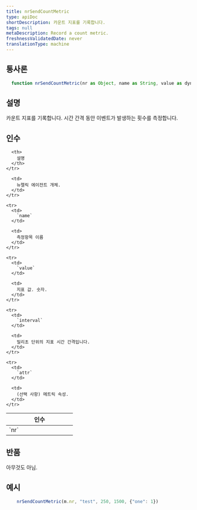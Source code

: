 ```yaml
---
title: nrSendCountMetric
type: apiDoc
shortDescription: 카운트 지표를 기록합니다.
tags: null
metaDescription: Record a count metric.
freshnessValidatedDate: never
translationType: machine
---
```


## 통사론

```js
  function nrSendCountMetric(nr as Object, name as String, value as dynamic, interval as Integer, attr = invalid as Object) as Void
```

## 설명

카운트 지표를 기록합니다. 시간 간격 동안 이벤트가 발생하는 횟수를 측정합니다.

## 인수

<table>
  <thead>
    <tr>
      <th width="25%">
        인수
      </th>

      <th>
        설명
      </th>
    </tr>
  </thead>

  <tbody>
    <tr>
      <td>
        `nr`
      </td>

      <td>
        뉴렐릭 에이전트 개체.
      </td>
    </tr>

    <tr>
      <td>
        `name`
      </td>

      <td>
        측정항목 이름
      </td>
    </tr>

    <tr>
      <td>
        `value`
      </td>

      <td>
        지표 값. 숫자.
      </td>
    </tr>

    <tr>
      <td>
        `interval`
      </td>

      <td>
        밀리초 단위의 지표 시간 간격입니다.
      </td>
    </tr>

    <tr>
      <td>
        `attr`
      </td>

      <td>
        (선택 사항) 메트릭 속성.
      </td>
    </tr>
  </tbody>
</table>

## 반품

아무것도 아님.

## 예시

```js
  	nrSendCountMetric(m.nr, "test", 250, 1500, {"one": 1})
```